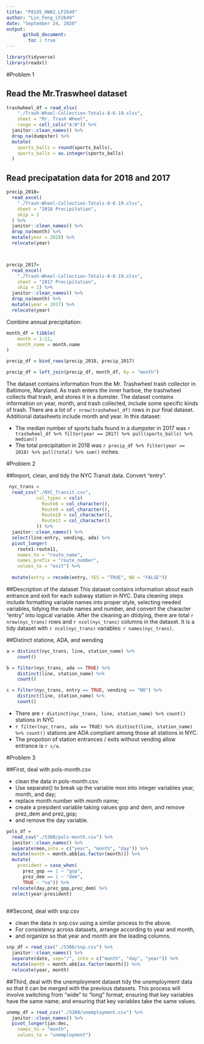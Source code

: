 ```yaml
---
title: "P8105_HW02_LF2649"
author: "Lin_Feng_LF2649"
date: "September 24, 2020"
output: 
      github_document:
        toc : true
---
```


```r
library(tidyverse)
library(readxl)
```

#Problem 1

## Read the Mr.Traswheel dataset

```r
trashwheel_df = read_xlsx(
    "./Trash-Wheel-Collection-Totals-8-6-19.xlsx", 
    sheet = "Mr. Trash Wheel", 
    range = cell_cols("A:N")) %>% 
  janitor::clean_names() %>% 
  drop_na(dumpster) %>% 
  mutate(
    sports_balls = round(sports_balls), 
    sports_balls = as.integer(sports_balls)
  )
```

## Read precipatation data for 2018 and 2017

```r
precip_2018=
  read_excel(
    "./Trash-Wheel-Collection-Totals-8-6-19.xlsx",
    sheet = "2018 Precipitation", 
    skip = 1 
  ) %>% 
  janitor::clean_names() %>% 
  drop_na(month) %>% 
  mutate(year = 2018) %>% 
  relocate(year)



precip_2017=
  read_excel(
    "./Trash-Wheel-Collection-Totals-8-6-19.xlsx",
    sheet = "2017 Precipitation", 
    skip = 1) %>% 
  janitor::clean_names() %>% 
  drop_na(month) %>% 
  mutate(year = 2017) %>% 
  relocate(year)
```

Combine annual precipitation: 

```r
month_df = tibble(
    month = 1:12, 
    month_name = month.name
)

precip_df = bind_rows(precip_2018, precip_2017)

precip_df = left_join(precip_df, month_df, by = "month")
```

The dataset contains information from the Mr. Trashwheel trash collector in Baltimore, Maryland. 
As trash enters the inner harboe, the trashwheel collects that trash, and stores it in a dumster. 
The dataset contains information on year, month, and trash collected, include some specific kinds of trash. 
There are a lot of `r nrow(trashwheel_df)` rows in pur final dataset. Additional datasheets include month and year. 
In this dataset: 

* The median number of sports balls found in a dumpster in 2017 was `r trashwheel_df %>% filter(year == 2017) %>% pull(sports_balls) %>% median()`
* The total precipitation in 2018 was `r precip_df %>% filter(year == 2018) %>% pull(total) %>% sum()` inches.


#Problem 2

##Import, clean, and tidy the NYC Transit data. Convert "entry". 

```r
 nyc_trans = 
  read_csv("./NYC_Transit.csv", 
           col_types = cols(
             Route8 = col_character(),
             Route9 = col_character(),
             Route10 = col_character(),
             Route11 = col_character()
           )) %>% 
  janitor::clean_names() %>% 
  select(line:entry, vending, ada) %>% 
  pivot_longer(
    route1:route11, 
    names_to = "route_name", 
    names_prefix = "route_number", 
    values_to = "exit") %>% 
  
  mutate(entry = recode(entry, YES = "TRUE", NO = "FALSE")) 

```

##Description of the dataset 
This dataset contains information about each entrance and exit for each subway station in NYC. Data cleaning steps include formatting variable names into proper style, selecting needed variables, tidying the route names and number, and convert the character "entry" into logical variable. After the cleaning an dtidying, there are total `r nrow(nyc_trans)` rows and `r ncol(nyc_trans)` columns in the dataset. It is a tidy dataset with `r ncol(nyc_trans)`
variables: `r names(nyc_trans)`.

##Distinct statione, ADA, and wending
```r
a = distinct(nyc_trans, line, station_name) %>% 
    count()

b = filter(nyc_trans, ada == TRUE) %>%
    distinct(line, station_name) %>%
    count()

c = filter(nyc_trans, entry == TRUE, vending == "NO") %>%
    distinct(line, station_name) %>%
    count()
```

* There are `r distinct(nyc_trans, line, station_name) %>% count()` stations in NYC
* `r filter(nyc_trans, ada == TRUE) %>% distinct(line, station_name) %>% count()` stations are ADA compliant among those all stations in NYC. 
* The propotion of station entrances / exits without vending allow entrance is `r c/a`.


#Problem 3

##First, deal with pols-month.csv

* clean the data in pols-month.csv. 
* Use separate() to break up the variable mon into integer variables year, month, and day; 
* replace month number with month name; 
* create a president variable taking values gop and dem, and remove prez_dem and prez_gop; 
* and remove the day variable.
```r
pols_df = 
  read_csv("./5308/pols-month.csv") %>%
  janitor::clean_names() %>%
  separate(mon,into = c("year", "month", "day")) %>% 
  mutate(month = month.abb[as.factor(month)]) %>% 
  mutate(
    president = case_when(
      prez_gop == 1 ~ "gop",
      prez_dem == 1 ~ "dem",
      TRUE ~ "na")) %>% 
  relocate(day,prez_gop,prez_dem) %>% 
  select(year:president)
  
```

##Second, deal with snp.csv

* clean the data in snp.csv using a similar process to the above. 
* For consistency across datasets, arrange according to year and month, 
* and organize so that year and month are the leading columns.

```r
snp_df = read_csv("./5308/snp.csv") %>% 
  janitor::clean_names() %>% 
  separate(date, sep="/", into = c("month", "day", "year")) %>% 
  mutate(month = month.abb[as.factor(month)]) %>% 
  relocate(year, month)
```
##Third, deal with the unemployment dataset
tidy the unemployment data so that it can be merged with the previous datasets. This process will involve switching from “wide” to “long” format; ensuring that key variables have the same name; and ensuring that key variables take the same values.
```r
unemp_df = read_csv("./5308/unemployment.csv") %>% 
  janitor::clean_names() %>% 
  pivot_longer(jan:dec, 
    names_to = "month", 
    values_to = "unemployment") 
  
```

